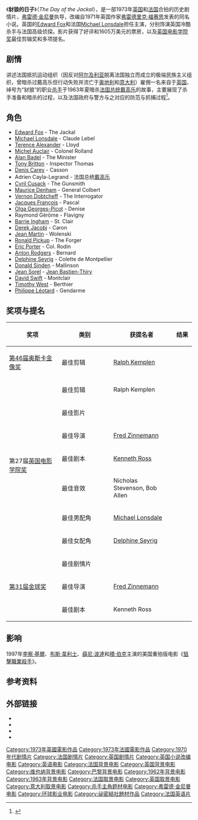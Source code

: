 {{noteTA
|G1=Movie
|G2=Show
|G3=PP
|T=zh-tw:豺狼之日;zh-hk:神探智擒職業殺手;zh-cn:豺狼的日子;
|1=zh-tw:豺狼之日;zh-hk:神探智擒職業殺手;zh-cn:豺狼的日子;
}}
{{Infobox film
| name           = The Day of the Jackal
| image          = Day of the Jackal 1973 Poster.jpg
| border         = yes
| alt            = 
| caption        = 电影海报
| director       = [[Fred_Zinnemann|Fred Zinnemann]]
| producer       = [[John_and_James_Woolf|John Woolf]]
| writer         = 
| screenplay     = [[Kenneth_Ross_(screenwriter)|Kenneth Ross]]
| story          = 
| based on       = {{based on|''[[The_Day_of_the_Jackal|The Day of the Jackal]]''|[[弗雷德里克·福赛思|弗雷德里克·福赛思]]}}
| narrator       = 
| starring       = {{Plainlist|
* [[Edward_Fox_(actor)|Edward Fox]]
* [[Michael_Lonsdale|Michael Lonsdale]]
}}
| music          = [[Georges_Delerue|Georges Delerue]]
| cinematography = Jean Tournier
| editing        = [[Ralph_Kemplen|Ralph Kemplen]]
| studio         = {{Plainlist|
* [[Warwick_Films|Warwick Films]]
* [[Universal_Studios#Universal_Productions_France|Universal Productions France]]
}}
| distributor    = [[Universal_Pictures|Universal Pictures]]
| released       = {{Film date|1973|06||英国}}
| runtime        = 145 分钟
| country        = {{Plainlist|
* 英国
* 法国
}}
| language       = 英语
| budget         = 
| gross          = $16,056,255
}}
《'''豺狼的日子'''》（''The Day of the Jackal''），是一部1973年[[英国|英国]]和[[法国|法国]]合拍的历史剧情片，[[弗雷德·金尼曼|弗雷德·金尼曼]]执导，改编自1971年英国作家[[弗雷德里克·福赛思|弗雷德里克·福赛思]]发表的同名小说。英国的[[愛德華·福克斯|Edward Fox]]和法国[[Michael_Lonsdale|Michael Lonsdale]]担任主演，分别饰演英国冷酷杀手与法国高级侦探。影片获得了好评和1605万美元的票房，以及[[英国电影学院奖|英国电影学院奖]]最佳剪辑奖和多项提名。

==剧情==
讲述法国抵抗运动组织（因反对[[阿尔及利亚|阿尔及利亚]]脱离法国独立而成立的极端民族主义组织，曾暗杀过戴高乐但行动失败并流亡于[[奥地利|奥地利]]和[[意大利|意大利]]）雇佣一名来自于[[英国|英国]]、绰号为“豺狼”的职业[[杀手|杀手]]于1963年夏暗杀[[法国总统|法国总统]][[戴高乐|戴高乐]]的故事，主要展现了杀手准备和暗杀的过程，以及法国政府与警方与之对应的防范与抓捕过程<ref name="catholic-herald">{{cite web |last=Lockhart |first=Freda Bruce |title=Unpretentious perfectionist |work=Catholic Herald |date=20 July 1973 |url=http://archive.catholicherald.co.uk/article/20th-july-1973/6/unpretentious-perfectionist |accessdate=16 March 2013 |archive-date=2013-11-03 |archive-url=https://web.archive.org/web/20131103165946/http://archive.catholicherald.co.uk/article/20th-july-1973/6/unpretentious-perfectionist |dead-url=no }}</ref>。

==角色==
* [[Edward_Fox|Edward Fox]] - The Jackal
* [[Michael_Lonsdale|Michael Lonsdale]] - Claude Lebel
* [[Terence_Alexander|Terence Alexander]] - Lloyd
* [[Michel_Auclair|Michel Auclair]] - Colonel Rolland
* [[Alan_Badel|Alan Badel]] - The Minister
* [[Tony_Britton|Tony Britton]] - Inspector Thomas
* [[Denis_Carey|Denis Carey]] - Casson
* Adrien Cayla-Legrand - 法国总统[[戴高乐|戴高乐]]
* [[Cyril_Cusack|Cyril Cusack]] - The Gunsmith
* [[Maurice_Denham|Maurice Denham]] - General Colbert
* [[Vernon_Dobtcheff|Vernon Dobtcheff]] - The Interrogator
* [[Jacques_François|Jacques François]] - Pascal
* [[Olga_Georges-Picot|Olga Georges-Picot]] - Denise
* Raymond Gérôme - Flavigny
* [[Barrie_Ingham|Barrie Ingham]] - St. Clair
* [[Derek_Jacobi|Derek Jacobi]] - Caron
* [[Jean_Martin|Jean Martin]] - Wolenski
* [[Ronald_Pickup|Ronald Pickup]] - The Forger
* [[Eric_Porter|Eric Porter]] - Col. Rodin
* [[Anton_Rodgers|Anton Rodgers]] - Bernard
* [[Delphine_Seyrig|Delphine Seyrig]] - Colette de Montpellier
* [[Donald_Sinden|Donald Sinden]] - Mallinson
* [[Jean_Sorel|Jean Sorel]] - [[Jean_Bastien-Thiry|Jean Bastien-Thiry]]
* [[David_Swift|David Swift]] - Montclair
* [[Timothy_West|Timothy West]] - Berthier
* [[Philippe_Léotard|Philippe Léotard]] - Gendarme

== 奖项与提名 ==
{| class="wikitable"
|-
!style="width:200px;"|奖项
!style="width:200px;"|类别
!style="width:200px;"|获提名者
!style="width:50px;"|结果
|-
| [[第46届奥斯卡金像奖|第46届奥斯卡金像奖]]
| 最佳剪辑
| [[Ralph_Kemplen|Ralph Kemplen]]
| {{nom}}
|-
| rowspan="7"|第27届[[英国电影学院奖|英国电影学院奖]]
| 最佳剪辑
| Ralph Kemplen
| {{won}}
|-
| 最佳影片
| 
| {{nom}}
|-
| 最佳导演
| [[Fred_Zinnemann|Fred Zinnemann]]
| {{nom}}
|-
| 最佳剧本
| [[Kenneth_Ross|Kenneth Ross]]
| {{nom}}
|-
| 最佳音效
| Nicholas Stevenson, Bob Allen
| {{nom}}
|-
| 最佳男配角
| [[Michael_Lonsdale|Michael Lonsdale]]
| {{nom}}
|-
| 最佳女配角
| [[Delphine_Seyrig|Delphine Seyrig]]
| {{nom}}
|-
| rowspan="3"|[[第31届金球奖|第31届金球奖]]
| 最佳剧情片
| 
| {{nom}}
|-
| 最佳导演
| [[Fred_Zinnemann|Fred Zinnemann]]
| {{nom}}
|-
| 最佳剧本
| Kenneth Ross
| {{nom}}
|}

==影响==
1997年[[李察·基爾|李察·基爾]]、[[布斯·韋利士|布斯·韋利士]]、[[薛尼·波達|薛尼·波達]]和[[積·伯克|積·伯克]]主演的美国重拍版电影《[[狙擊職業殺手|狙擊職業殺手]]》。

== 参考资料 ==
<references />

==外部链接==
* {{IMDb title|0069947|The Day of the Jackal}}
* {{Tcmdb title|19895|The Day of the Jackal}}
* {{Allmovie title|61917|The Day of the Jackal}}
* {{rotten-tomatoes|day_of_the_jackal|The Day of the Jackal}}

{{豺狼的日子}}
{{DEFAULTSORT:Day Of The Jackal}}
[[Category:1973年英國電影作品|Category:1973年英國電影作品]]
[[Category:1973年法國電影作品|Category:1973年法國電影作品]]
[[Category:1970年代剧情片|Category:1970年代剧情片]]
[[Category:法国剧情片|Category:法国剧情片]]
[[Category:英国剧情片|Category:英国剧情片]]
[[Category:英国小说改编电影|Category:英国小说改编电影]]
[[Category:英语电影|Category:英语电影]]
[[Category:法国背景电影|Category:法国背景电影]]
[[Category:英国背景电影|Category:英国背景电影]]
[[Category:维也纳背景电影|Category:维也纳背景电影]]
[[Category:巴黎背景电影|Category:巴黎背景电影]]
[[Category:1962年背景电影|Category:1962年背景电影]]
[[Category:1963年背景电影|Category:1963年背景电影]]
[[Category:法国取景电影|Category:法国取景电影]]
[[Category:英国取景电影|Category:英国取景电影]]
[[Category:意大利取景电影|Category:意大利取景电影]]
[[Category:杀手主角题材电影|Category:杀手主角题材电影]]
[[Category:弗雷德·金尼曼电影|Category:弗雷德·金尼曼电影]]
[[Category:环球影业电影|Category:环球影业电影]]
[[Category:祕密結社題材作品|Category:祕密結社題材作品]]
[[Category:法国英语片|Category:法国英语片]]